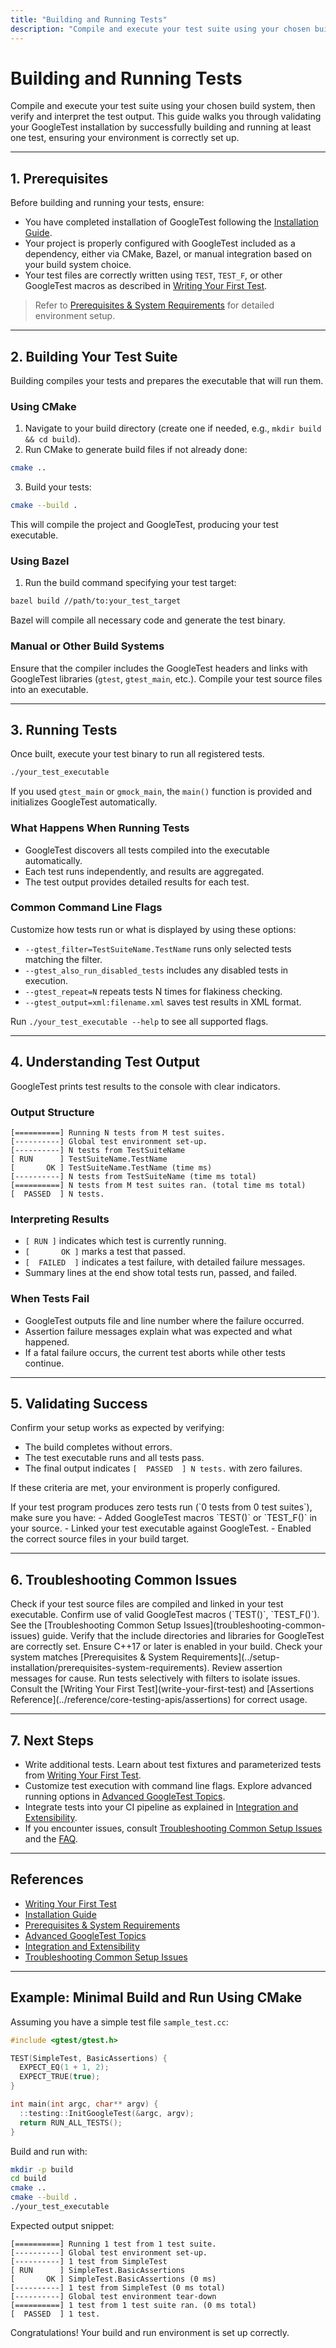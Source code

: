 ```yaml
---
title: "Building and Running Tests"
description: "Compile and execute your test suite using your chosen build system, and interpret test output. This page ensures users can validate their installation by successfully executing at least one test, providing confidence in their environment."
---
```


# Building and Running Tests

Compile and execute your test suite using your chosen build system, then verify and interpret the test output. This guide walks you through validating your GoogleTest installation by successfully building and running at least one test, ensuring your environment is correctly set up.

---

## 1. Prerequisites
Before building and running your tests, ensure:

- You have completed installation of GoogleTest following the [Installation Guide](../setup-installation/installation-guide).
- Your project is properly configured with GoogleTest included as a dependency, either via CMake, Bazel, or manual integration based on your build system choice.
- Your test files are correctly written using `TEST`, `TEST_F`, or other GoogleTest macros as described in [Writing Your First Test](write-your-first-test).

> Refer to [Prerequisites & System Requirements](../setup-installation/prerequisites-system-requirements) for detailed environment setup.

---

## 2. Building Your Test Suite
Building compiles your tests and prepares the executable that will run them.

### Using CMake
1. Navigate to your build directory (create one if needed, e.g., `mkdir build && cd build`).
2. Run CMake to generate build files if not already done:

```bash
cmake ..
```

3. Build your tests:

```bash
cmake --build .
```

This will compile the project and GoogleTest, producing your test executable.

### Using Bazel
1. Run the build command specifying your test target:

```bash
bazel build //path/to:your_test_target
```

Bazel will compile all necessary code and generate the test binary.

### Manual or Other Build Systems
Ensure that the compiler includes the GoogleTest headers and links with GoogleTest libraries (`gtest`, `gtest_main`, etc.). Compile your test source files into an executable.

---

## 3. Running Tests
Once built, execute your test binary to run all registered tests.

```bash
./your_test_executable
```

If you used `gtest_main` or `gmock_main`, the `main()` function is provided and initializes GoogleTest automatically.

### What Happens When Running Tests
- GoogleTest discovers all tests compiled into the executable automatically.
- Each test runs independently, and results are aggregated.
- The test output provides detailed results for each test.

### Common Command Line Flags
Customize how tests run or what is displayed by using these options:

- `--gtest_filter=TestSuiteName.TestName` runs only selected tests matching the filter.
- `--gtest_also_run_disabled_tests` includes any disabled tests in execution.
- `--gtest_repeat=N` repeats tests N times for flakiness checking.
- `--gtest_output=xml:filename.xml` saves test results in XML format.

Run `./your_test_executable --help` to see all supported flags.

---

## 4. Understanding Test Output
GoogleTest prints test results to the console with clear indicators.

### Output Structure
```
[==========] Running N tests from M test suites.
[----------] Global test environment set-up.
[----------] N tests from TestSuiteName
[ RUN      ] TestSuiteName.TestName
[       OK ] TestSuiteName.TestName (time ms)
[----------] N tests from TestSuiteName (time ms total)
[==========] N tests from M test suites ran. (total time ms total)
[  PASSED  ] N tests.
```

### Interpreting Results
- `[ RUN ]` indicates which test is currently running.
- `[       OK ]` marks a test that passed.
- `[  FAILED  ]` indicates a test failure, with detailed failure messages.
- Summary lines at the end show total tests run, passed, and failed.

### When Tests Fail
- GoogleTest outputs file and line number where the failure occurred.
- Assertion failure messages explain what was expected and what happened.
- If a fatal failure occurs, the current test aborts while other tests continue.

---

## 5. Validating Success
Confirm your setup works as expected by verifying:

- The build completes without errors.
- The test executable runs and all tests pass.
- The final output indicates `[  PASSED  ] N tests.` with zero failures.

If these criteria are met, your environment is properly configured.

<Tip>
If your test program produces zero tests run (`0 tests from 0 test suites`), make sure you have:
- Added GoogleTest macros `TEST()` or `TEST_F()` in your source.
- Linked your test executable against GoogleTest.
- Enabled the correct source files in your build target.
</Tip>

---

## 6. Troubleshooting Common Issues

<AccordionGroup title="Common Issues While Building and Running">
<Accordion title="No Tests Were Run">
Check if your test source files are compiled and linked in your test executable.
Confirm use of valid GoogleTest macros (`TEST()`, `TEST_F()`).
See the [Troubleshooting Common Setup Issues](troubleshooting-common-issues) guide.
</Accordion>
<Accordion title="Build Errors Related to GoogleTest">
Verify that the include directories and libraries for GoogleTest are correctly set.
Ensure C++17 or later is enabled in your build.
Check your system matches [Prerequisites & System Requirements](../setup-installation/prerequisites-system-requirements).
</Accordion>
<Accordion title="Test Failures with Unexpected Outputs">
Review assertion messages for cause.
Run tests selectively with filters to isolate issues.
Consult the [Writing Your First Test](write-your-first-test) and [Assertions Reference](../reference/core-testing-apis/assertions) for correct usage.
</Accordion>
</AccordionGroup>

---

## 7. Next Steps

- Write additional tests. Learn about test fixtures and parameterized tests from [Writing Your First Test](write-your-first-test).
- Customize test execution with command line flags. Explore advanced running options in [Advanced GoogleTest Topics](../advanced).
- Integrate tests into your CI pipeline as explained in [Integration and Extensibility](../../overview/architecture-core-concepts/integration-overview).
- If you encounter issues, consult [Troubleshooting Common Setup Issues](troubleshooting-common-issues) and the [FAQ](../../faq/general-faq/getting-started-problems).


---

## References

- [Writing Your First Test](write-your-first-test)
- [Installation Guide](../setup-installation/installation-guide)
- [Prerequisites & System Requirements](../setup-installation/prerequisites-system-requirements)
- [Advanced GoogleTest Topics](../advanced)
- [Integration and Extensibility](../../overview/architecture-core-concepts/integration-overview)
- [Troubleshooting Common Setup Issues](troubleshooting-common-issues)

---

## Example: Minimal Build and Run Using CMake

Assuming you have a simple test file `sample_test.cc`:

```c++
#include <gtest/gtest.h>

TEST(SimpleTest, BasicAssertions) {
  EXPECT_EQ(1 + 1, 2);
  EXPECT_TRUE(true);
}

int main(int argc, char** argv) {
  ::testing::InitGoogleTest(&argc, argv);
  return RUN_ALL_TESTS();
}
```

Build and run with:

```bash
mkdir -p build
cd build
cmake ..
cmake --build .
./your_test_executable
```

Expected output snippet:

```
[==========] Running 1 test from 1 test suite.
[----------] Global test environment set-up.
[----------] 1 test from SimpleTest
[ RUN      ] SimpleTest.BasicAssertions
[       OK ] SimpleTest.BasicAssertions (0 ms)
[----------] 1 test from SimpleTest (0 ms total)
[----------] Global test environment tear-down
[==========] 1 test from 1 test suite ran. (0 ms total)
[  PASSED  ] 1 test.
```

Congratulations! Your build and run environment is set up correctly.
